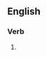==English==

===Verb===
{{head|en|present participle}}

# {{present participle of|boogie|lang=en|nocat=1}}